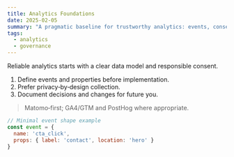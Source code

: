 ```yaml
---
title: Analytics Foundations
date: 2025-02-05
summary: "A pragmatic baseline for trustworthy analytics: events, consent, and governance."
tags:
  - analytics
  - governance
---
```


Reliable analytics starts with a clear data model and responsible consent.

1. Define events and properties before implementation.
2. Prefer privacy‑by‑design collection.
3. Document decisions and changes for future you.

> Matomo‑first; GA4/GTM and PostHog where appropriate.

```js
// Minimal event shape example
const event = {
  name: 'cta_click',
  props: { label: 'contact', location: 'hero' }
}
```
